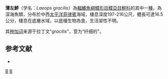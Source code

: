 {{Speciesbox
| taxon = Laeops gracilis
| binomial_authority = [[Fowler|Fowler]], 1934
| status = NE
| status_system = IUCN3.1
}}

'''薄左鮃'''（学名：''Laeops gracilis''）為[[輻鰭魚綱|輻鰭魚綱]][[鰈形目|鰈形目]][[鰈亞目|鰈亞目]][[鮃科|鮃科]]的其中一[[種|種]]，為深海魚類，分布於中西[[太平洋|太平洋]][[菲律賓|菲律賓]]海域，棲息深度197-216公尺，體長可達16.5公分，棲息在底層水域，以底棲生物為食，生活習性不明。

其[[种加词|种加词]]来源于拉丁文“''gracilis''”，意为“纤细的”。

==参考文献==
*{{FishBase_species|genus=Laeops|species=gracilis|year=2014|month=4}}

{{魚類小作品}}
{{Taxonbar}}
[[Category:1934年描述的鱼类|B]]
[[Category:左鮃屬|B]]